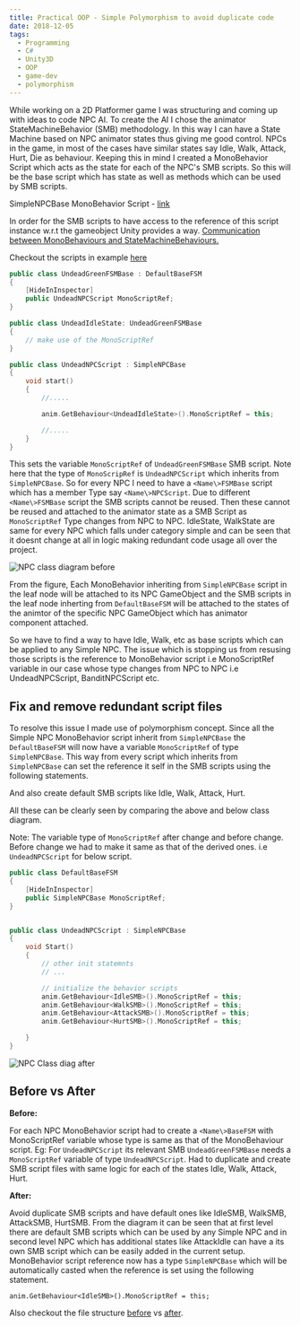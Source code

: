 ```yaml
---
title: Practical OOP - Simple Polymorphism to avoid duplicate code
date: 2018-12-05
tags:
  - Programming
  - C#
  - Unity3D
  - OOP
  - game-dev
  - polymorphism
---
```


While working on a 2D Platformer game I was structuring and coming up with ideas to code NPC AI. To create the AI I chose the animator StateMachineBehavior (SMB) methodology. In this way I can have a State Machine based on NPC animator states thus giving me good control. NPCs in the game, in most of the cases have similar states say Idle, Walk, Attack, Hurt, Die as behaviour. Keeping this in mind I created a MonoBehavior Script which acts as the state for each of the NPC's SMB scripts. So this will be the base script which has state as well as methods which can be used by SMB scripts.

SimpleNPCBase MonoBehavior Script - [link](https://github.com/ngmgit/gameoff2018/blob/a8d2d8ddada6305406de11cfa7ef21336fbd0ca4/Assets/Scripts/NPC/SimpleNPCBase.cs)

In order for the SMB scripts to have access to the reference of this script instance w.r.t the gameobject Unity provides a way. [Communication between MonoBehaviours and StateMachineBehaviours.](https://unity3d.com/learn/tutorials/modules/beginner/5-pre-order-beta/state-machine-behaviours)

Checkout the scripts in example [here](https://github.com/ngmgit/gameoff2018/tree/a8d2d8ddada6305406de11cfa7ef21336fbd0ca4/Assets/Scripts/NPC/UndeadGreen)

```cpp
public class UndeadGreenFSMBase : DefaultBaseFSM
{
	[HideInInspector]
	public UndeadNPCScript MonoScriptRef;
}

public class UndeadIdleState: UndeadGreenFSMBase
{
    // make use of the MonoScriptRef
}

public class UndeadNPCScript : SimpleNPCBase
{
    void start()
    {
        //.....

        anim.GetBehaviour<UndeadIdleState>().MonoScriptRef = this;

        //.....
    }
}
```

This sets the variable `MonoScriptRef` of `UndeadGreenFSMBase` SMB script. Note here that the type of `MonoScripRef` is `UndeadNPCScript` which inherits from `SimpleNPCBase`.
So for every NPC I need to have a `<Name\>FSMBase` script which has a member Type say `<Name\>NPCScript`.
Due to different `<Name\>FSMBase` script the SMB scripts cannot be reused. Then these cannot be reused and attached to the animator state as a SMB Script as `MonoScriptRef` Type changes from NPC to NPC. IdleState, WalkState are same for every NPC which falls under category simple and can be seen that it doesnt change at all in logic making redundant code usage all over the project.

![NPC class diagram before](./NPC-class-diag-before.png)

From the figure, Each MonoBehavior inheriting from `SimpleNPCBase` script in the leaf node will be attached to its NPC GameObject and the SMB scripts in the leaf node inherting from `DefaultBaseFSM` will be attached to the states of the animtor of the specific NPC GameObject which has animator component attached.

So we have to find a way to have Idle, Walk, etc as base scripts which can be applied to any Simple NPC. The issue which is stopping us from resusing those scripts is the reference to MonoBehavior script i.e MonoScriptRef variable in our case whose type changes from NPC to NPC i.e UndeadNPCScript, BanditNPCScript etc.

## Fix and remove redundant script files

To resolve this issue I made use of polymorphism concept. Since all the Simple NPC MonoBehavior script inherit from `SimpleNPCBase` the `DefaultBaseFSM` will now have a variable `MonoScriptRef` of type `SimpleNPCBase`. This way from every script which inherits from `SimpleNPCBase` can set the reference it self in the SMB scripts using the following statements.

And also create default SMB scripts like Idle, Walk, Attack, Hurt.

All these can be clearly seen by comparing the above and below class diagram.

Note: The variable type of `MonoScriptRef` after change and before change. Before change we had to make it same as that of the derived ones. i.e `UndeadNPCScript` for below script.

```cpp
public class DefaultBaseFSM
{
	[HideInInspector]
	public SimpleNPCBase MonoScriptRef;
}


public class UndeadNPCScript : SimpleNPCBase
{
    void Start()
    {
        // other init statemnts
        // ...

        // initialize the behavior scripts
        anim.GetBehaviour<IdleSMB>().MonoScriptRef = this;
        anim.GetBehaviour<WalkSMB>().MonoScriptRef = this;
        anim.GetBehaviour<AttackSMB>().MonoScriptRef = this;
        anim.GetBehaviour<HurtSMB>().MonoScriptRef = this;

    }
}
```

![NPC Class diag after](./NPC-class-diag-after.png)

## Before vs After

**Before:**

For each NPC MonoBehavior script had to create a `<Name\>BaseFSM` with MonoScriptRef variable whose type is same as that of the MonoBehaviour script.
Eg: For `UndeadNPCScript` its relevant SMB `UndeadGreenFSMBase` needs a `MonoScriptRef` variable of type `UndeadNPCScript`.
Had to duplicate and create SMB script files with same logic for each of the states Idle, Walk, Attack, Hurt.

**After:**

Avoid duplicate SMB scripts and have default ones like IdleSMB, WalkSMB, AttackSMB, HurtSMB.
From the diagram it can be seen that at first level there are default SMB scripts which can be used by any Simple NPC and in second level NPC which has additional states like AttackIdle can have a its own SMB script which can be easily added in the current setup.
MonoBehavior script reference now has a type `SimpleNPCBase` which will be automatically casted when the reference is set using the following statement.

```
anim.GetBehaviour<IdleSMB>().MonoScriptRef = this;
```

Also checkout the file structure [before](https://github.com/ngmgit/gameoff2018/tree/a8d2d8ddada6305406de11cfa7ef21336fbd0ca4/Assets/Scripts/NPC) vs [after](https://github.com/ngmgit/gameoff2018/tree/master/Assets/Scripts/NPC).
